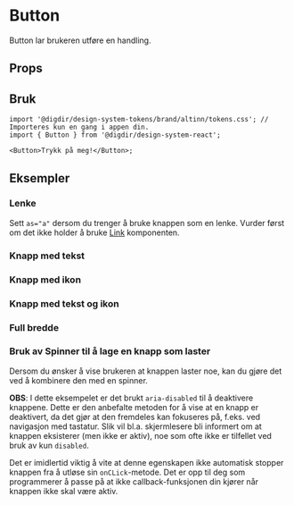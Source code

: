 
<Meta of={ButtonStories} />

# Button

Button lar brukeren utføre en handling.

## Props

<Primary />
<Controls />

## Bruk

<Information text='token' />

```tsx
import '@digdir/design-system-tokens/brand/altinn/tokens.css'; // Importeres kun en gang i appen din.
import { Button } from '@digdir/design-system-react';

<Button>Trykk på meg!</Button>;
```

## Eksempler

### Lenke

Sett `as="a"` dersom du trenger å bruke knappen som en lenke. Vurder først om det ikke holder å bruke [Link](/docs/felles-link--docs) komponenten.

<Canvas of={ButtonStories.UsedAsLink} />

### Knapp med tekst

<Canvas of={ButtonStories.Variants} />

### Knapp med ikon

<Canvas of={ButtonStories.WithIcon} />

### Knapp med tekst og ikon

<Canvas of={ButtonStories.WithIconAndText} />

### Full bredde

<Canvas of={ButtonStories.FullWidth} />

### Bruk av Spinner til å lage en knapp som laster

Dersom du ønsker å vise brukeren at knappen laster noe, kan du gjøre det ved å kombinere den med en spinner.

**OBS**: I dette eksempelet er det brukt `aria-disabled` til å deaktivere knappene.
Dette er den anbefalte metoden for å vise at en knapp er deaktivert, da det gjør at den fremdeles kan fokuseres på, f.eks. ved navigasjon med tastatur.
Slik vil bl.a. skjermlesere bli informert om at knappen eksisterer (men ikke er aktiv), noe som ofte ikke er tilfellet ved bruk av kun `disabled`.

Det er imidlertid viktig å vite at denne egenskapen ikke automatisk stopper knappen fra å utløse sin `onCLick`-metode.
Det er opp til deg som programmerer å passe på at ikke callback-funksjonen din kjører når knappen ikke skal være aktiv.

<Canvas of={ButtonStories.WithSpinner} />

